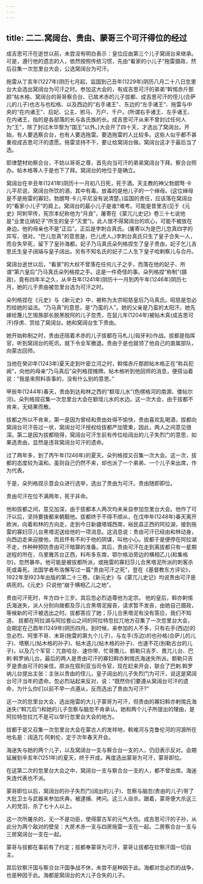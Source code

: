 ```yaml
---
---
---
```

title: 二二.窝阔台、贵由、蒙哥三个可汗得位的经过
---



成吉思可汗在逝世以前，未尝没有明白表示：皇位应由第三个儿子窝阔台来继承。可是，遵行他的遗志的人，依然按照传统习惯，先由“看家的小儿子"拖雷摄政，然后召集一次忽里台大会，公选窝阔台为可汗。

拖雷从丁亥年(1227年)阴历七月起，监国到己丑年(1229年)阴历八月二十八日忽里台大会选出窝阔台为可汗之时。参加这大会的，有成吉思可汗的弟弟“斡惕赤斤那颜”帖木格、窝阔台的哥哥察合台、已故术赤的儿子拔都、成吉思可汗的侄儿(合萨儿的儿子)也古与也松格、以及西边的“右手诸王"、东边的“左手诸王”、拖雷与中央的“在内诸王"、后妃、公主、驸马、万户、千户。(所谓右手诸王、左手诸王、在内诸王，指的是各部落的长与各氏族的长。成吉思可汗从来不曾封过任何人为“王"，除了封过木华黎为“国王”以外。)大会开了四十天，才选出了窝阔台。开始，有人要选察合台，也有人要选拖雷。要选拖雷的人比较多。这些人似乎都不甚重视成吉思可汗的遗愿。拖雷坚持不干，要让给窝阔台做。窝阔台这才于最后当了选。

耶律楚材劝察合台，不妨以哥哥之尊，首先向当可汗的弟弟窝阔台下拜。察合台照办。帖木格等人于是也下了拜。窝阔台的地位于是确立。

窝阔台在辛丑年(1241年)阴历十一月初八日死，死于酒。天主教的神父勃朗弩·卡儿平尼说，窝阔台所饮的酒，其中有毒。放毒的是他儿子的一个婶母。(这位婶母是不是拖雷的寡妇，勃朗弩·卡儿平尼没有说清楚。)监国的责任，应该落在窝阔台的“看家小儿子”的肩上。窝阔台的最小儿子是谁?难考。可能是昔里吉(见于《元史》阿刺罕传，宪宗本纪称他为“月良”，屠寄在《蒙兀儿史记》卷三十七说他是“业里讫纳妃子"所生的皇子“灭里”)。此人很不得窝阔台的欢心，可能不被放在身边。他的母亲也不是“正后"。正后是孛刺合真氏。(屠寄以为是巴儿忽真四字的异写，很对。“巴儿忽真"的意思是，巴儿虎人。)孛刺台真氏只生了皇子合失一人，而合失早死，留下了皇孙海都。妃子乃马真氏朵列格捏生了皇子贵由，妃子乞儿吉思氏生皇子阔端与皇子阔出。另有不知名氏的妃子二人生下皇子哈剌察儿与合丹。

窝阔台逝世以后，“看家”的大权不曾落在任何儿子之手，而落在他的妃子、所谓“第六皇后”乃马真氏朵列格捏之手。这是一件奇怪的事。朵列格捏“称制"(摄政)，竟有四年半之久，从辛丑年(1241年)阴历十一月到丙午年(1246年)阴历七月，她的儿于贵由被忽里台选为可汗之时。

朵列格捏在《元史》与《新元史》中，被称为太宗昭慈皇后乃马真氏。昭慈是忽必烈给她的谥法。“乃马真”的意思，是“乃蛮的人”。她的父亲是乃蛮的太阳汗。她先嫁给篾儿乞惕族部长脱黑脱阿的儿子忽秃，在鼠儿年(1204年)被帖木真(成吉思可汗)俘虏、赏给了窝阔台。她和窝阔台生下贵由。

她开始称制之时，贵由还陪着术赤的儿子拔都在马札儿(匈牙利)作战。拔都是指挥官，听到窝阔台的死讯，就下令全军撤退。贵由于是也就领了他自己的直属部队，向蒙古回师。

当他在癸卯年(1243年)夏天走到叶密立河之时，斡惕赤斤那颜帖木格正在“称兵犯阙"，向他的母亲“乃马真后”朵列格捏摊牌。帖木格听到他回师的消息，便搭讪着说：“我是来照料丧事的，没有什么别的意思。”

甲辰年(1244年)春天，贵由到达和林之西的“额垤儿水”(色楞格河的南源、倭帖尔河)。朵列格捏召集一次忽里台大会在额垤儿水的水边。这一次大会，由于拔都不肯来，无结果而散。

拔都之所以不肯来，第一是因为曾经和贵由处得不愉快，贵由喜欢乱喝酒，拔都向窝阔台可汗告过一状，窝阔台可汗授权给拔都严加管束，因此，两人之间意见很深。第二是因为拔都晓得，窝阔台可汗生前有传位给阔出的儿子失烈门的意思，如果选贵由，显然是违背窝阔台可汗的遗命。

过了两年多，到了丙午年(1246年)的夏天，朵列格捏又召集一次大会。这一次，拔都的态度较为温和。虽则自己仍然不来，却也派了一个弟弟、一个儿子来出席，作为代表。

于是，朵列格捏示意会众进行选举，选出了贵由为可汗。贵由随即即位。

贵由可汗在位不满两年，死于非命。

他和拔都之间，意见加深，由于拔都本人两次均未亲自参加忽里台大会。他作了可汗以后，坚持要拨都来朝觐他。拔都终于不得不顺从，在戊申年(1248年)春天离开欧洲，向着和林的方向走，走到今日新疆塔城西南，裕民县正西的阿拉湖，接到拖雷的寡妇莎儿台黑塔泥送给他的一项消息。这消息说：贵由可汗已经由和林动身，向西边走来迎接他，而且怀有不利于他的阴谋，叫他小心。拔都于是便停在阿拉湖不走，作种种预防贵由可汗暗算的准备。其后，贵由可汗在走到离拔都只有一星期途程的所在，乌里雅苏台正西，科布多东南，鄂尔格泊旁边的横相乙儿(和集格尔)，忽然暴卒。他可能是被拔都所派，或拖雷的寡妇莎儿合黑塔泥所派的刺客杀死或毒死。法国学者布洛懈写过一篇“贵由可汗之死”，登在《基督教东方评论》，1922年至l923年出版的第二十三卷。《新元史》与《蒙兀儿史记》均说贵由可汗是病死的。《元史》只说他“崩于横相乙儿之地"。

贵由可汗死时，年方四十三岁。其后忽必烈追尊他为定宗。 他的皇后，斡亦剌惕氏海迷失，派人分别向拨都及莎儿合黑塔泥报丧，请求暂不发丧，由她自己摄政，等候新的可汗被选出之时。拔都答应了她；莎儿合黑塔泥有没有答应，我们不知道。 拔都在阿拉湖与阿拉套山之间的阿拉特忽拉兀地方召集了一次忽里台大会，会期定在己酉年(1249年)阴历四月。到时候，来参加的人不多，只有右手(西边)的忽必烈、阿里不哥、末哥(拖雷的第九个儿子)，与左手(东边)的也孙格(合萨儿的儿子)、塔察儿(帖木格的孙子)、帖木迭儿(帖木格的孙子)、也速不花(别勒古台的儿子)，以及几个军官：兀良哈台、速你带、忙哥撒儿、额勒只吉歹、畏兀儿台、巴剌·斡罗纳儿台。最后的两人是贵由可汗的寡妇斡亦剌惕氏海迷失所派。额勒只吉歹是贵由可汗的亲信，原派在叙利亚当司令官，现在赶来开会，联合了巴剌.斡罗纳儿台提出主张：主张以贵由的侄儿，皇子阔出的儿子失烈门为可汗，说这是窝阔台可汗当年的遗命。忽必烈站起来反对，说：“既然你们要遵从窝阔台可汗的遗命，为什么你们以前不早一点遵从，反而选出了贵由为可汗?”

这一次的忽里台大会，选出拖雷的大儿子蒙哥为可汗，但贵由的寡妇斡亦剌惕氏海迷失(“斡兀后”)和她的儿子忽察与脑忽不肯承认。她和两个儿子所提出的理由，是阿拉特忽拉兀不是可以举行忽里台大会的地方。

拔都于是又召集一次忽里台大会在蒙古人的发祥地，斡难河与克鲁伦河的河源所在地名是：阔迭兀·阿剌伦，定于次年春天开会。

海迷失与她的两个儿子，以及窝阔台一支与察合台一支的人，仍旧表示反对。会期延展到辛亥年(1251年)的夏天，终于开成，再度选出蒙哥为可汗，蒙哥即位。

在这第二次的忽里台大会之中，窝阔台一支与察合台一支的人，都不曾出席。海迷失连代表也不派。

蒙哥即位以后，窝阔台的孙子失烈门(阔出的儿子)、忽察与脑忽(贵由的儿子)带了大批卫士与武器来参加庆典，被逮捕、拷问。这三人自杀。跟着，蒙哥便大杀这三人的党羽，杀了七十人以上。

这一次所屠杀的，无一不是功臣，使得蒙古军的元气大伤。成吉思可汗的子孙，从此分为两个敌对的壁垒：大房术赤一支与四房拖雷一支在一起。二房察合台一支与三房窝阔台一支在一起。

蒙哥与拔都在事前有了约定；拔都奉蒙哥为可汗，蒙哥让拔都在钦察汗国一切自主。

其后钦察汗国与察合台汗国争战不休，未尝不是种因于此。海都对忽必烈的战争，也是种因于此。海都是窝阔台的大儿子合失的儿子。
